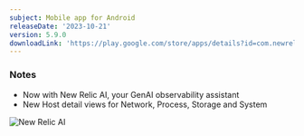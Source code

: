 ```yaml
---
subject: Mobile app for Android
releaseDate: '2023-10-21'
version: 5.9.0
downloadLink: 'https://play.google.com/store/apps/details?id=com.newrelic.rpm'
---
```


### Notes

* Now with New Relic AI, your GenAI observability assistant
* New Host detail views for Network, Process, Storage and System

<img
  title="New Relic AI"
  alt="New Relic AI"
  src="/images/new-relic-android-51000-a.webp"
/>
